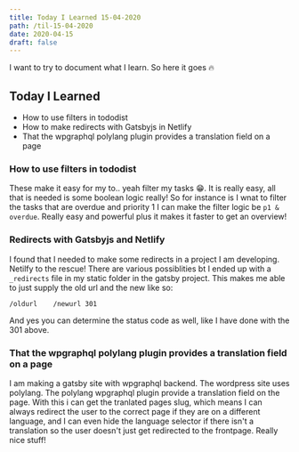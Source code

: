 ```yaml
---
title: Today I Learned 15-04-2020
path: /til-15-04-2020
date: 2020-04-15
draft: false
---
```


I want to try to document what I learn. So here it goes 🔥

## Today I Learned

- How to use filters in tododist 
- How to make redirects with Gatsbyjs in Netlify
- That the wpgraphql polylang plugin provides a translation field on a page

### How to use filters in tododist 

These make it easy for my to.. yeah filter my tasks 😁. It is really easy, all that is needed is some boolean logic really! So for instance is I wnat to filter the tasks that are overdue and priority 1 I can make the filter logic be `p1 & overdue`. Really easy and powerful plus it makes it faster to get an overview!

### Redirects with Gatsbyjs and Netlify

I found that I needed to make some redirects in a project I am developing. Netilfy to the rescue! There are various possiblities bt I ended up with a `_redirects` file in my static folder in the gatsby project. 
This makes me able to just supply the old url and the new like so: 

```
/oldurl    /newurl 301
```

And yes you can determine the status code as well, like I have done with the 301 above. 

###  That the wpgraphql polylang plugin provides a translation field on a page

I am making a gatsby site with wpgraphql backend. The wordpress site uses polylang. The polylang wpgraphql plugin provide a translation field on the page. With this i can get the tranlated pages slug, which means I can always redirect the user to the correct page if they are on a different language, and I can even hide the language selector if there isn't a translation so the user doesn't just get redirected to the frontpage. Really nice stuff!